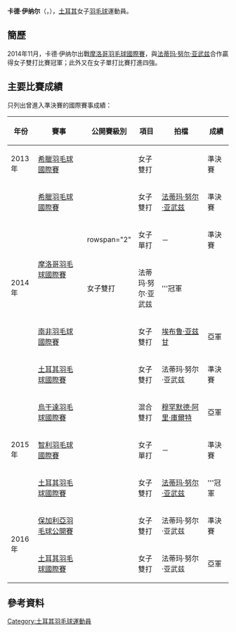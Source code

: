 {{noteTA|G1=Badminton}}
{{Infobox 羽球選手
| playername              = 卡德·伊纳尔<br/>{{lang|tr|Kader İnal}}
| image                   = 
| size                    = 
| caption                 = 
| birth_name              = 
| date_of_birth           = {{birth_date_and_age|1998|2|1}}
| place_of_birth          = 
| height                  = 
| weight                  = 
| event                   = 女子單打、女子雙打、混合雙打
| country                 = {{TUR}}
| years_active            = 
| handedness              = 
| coach                   = 
| highest_ranking         = 第109位（女雙-[[法蒂玛·努尔·亚武兹|亚武兹]]）
| date_of_highest_ranking = 2015年2月26日 <ref name="ranking">[http://bwfcontent.tournamentsoftware.com/ranking/player.aspx?id=10610&player=276138 BWF World Ranking - Ranking of Kader İNAL (77926)]{{en}}</ref>
| current_ranking         = 第230位（女單）<br/>第217位（女雙-[[法蒂玛·努尔·亚武兹|亚武兹]]）<br/>第457位（混雙-[[穆罕默德·阿里·庫爾特|庫爾特]]）
| date_of_current_ranking = 2016年2月2日 <ref>[http://bwfcontent.tournamentsoftware.com/ranking/category.aspx?id=10610&category=473 BWF World Ranking - BWF世界排名榜 (2/2/2016) - Women's singles]{{en}}</ref><ref>[http://bwfcontent.tournamentsoftware.com/ranking/category.aspx?id=10610&category=475 BWF World Ranking - BWF世界排名榜 (2/2/2016) - Women's doubles]{{en}}</ref><ref>[http://bwfcontent.tournamentsoftware.com/ranking/category.aspx?id=10610&category=476 BWF World Ranking - BWF世界排名榜 (2/2/2016) - Mixed doubles]{{Dead link}}{{en}}</ref>
| played                  = 77勝–29負（女單）<br/>76勝–21負（女雙）<br/>4勝–3負（混雙）
| titles                  = 
| bwf_profile             = 4CF1FA40-C259-4598-9878-3D7D92618B04
| bwf_id                  = 77926
| updated                 = 2015年2月4日
}}
{{MedalTableTop}}
{{MedalSport | 女子[[羽毛球|羽毛球]]}}
{{MedalCountry | {{TUR}}}}
{{MedalBottom}}
'''卡德·伊纳尔'''（{{lang-tr|'''Kader İnal'''}}，{{bd|1998年|2月1日||}}），[[土耳其|土耳其]]女子[[羽毛球|羽毛球]]運動員。

==簡歷==
2014年11月，卡德·伊纳尔出戰[[2014年摩洛哥羽毛球國際賽|摩洛哥羽毛球國際賽]]，與[[法蒂玛·努尔·亚武兹|法蒂玛·努尔·亚武兹]]合作贏得女子雙打比賽冠軍；此外又在女子單打比賽打進四強。

==主要比賽成績==
只列出曾進入準決賽的國際賽事成績：
{| class=wikitable style="text-align:center; font-size:small;" 
!width="50"|年份
!width="180"|賽事
!width="80"|公開賽級別
!width="60"|項目
!width="150"|拍檔
!width="50"|成績
|-
!rowspan="1"|2013年
|[[2013年希臘羽毛球國際賽|希臘羽毛球國際賽]]
|{{BWFIS}}
|女子雙打
|{{nowrap|[[法蒂玛·努尔·亚武兹|法蒂玛·努尔·亚武兹]]}}
|bgcolor="#b8860b"|準決賽
|-
!rowspan="5"|2014年
|[[2014年希臘羽毛球國際賽|希臘羽毛球國際賽]]
|{{BWFIS}}
|女子雙打
|[[法蒂玛·努尔·亚武兹|法蒂玛·努尔·亚武兹]]
|bgcolor="#b8860b"|準決賽
|-
|rowspan="2"|[[2014年摩洛哥羽毛球國際賽|摩洛哥羽毛球國際賽]]
|rowspan="2" {{BWFIS}}
|女子單打
|－
|bgcolor="#b8860b"|準決賽
|-
|女子雙打
|法蒂玛·努尔·亚武兹
|bgcolor="gold"|'''冠軍
|-
|[[2014年南非羽毛球國際賽|南非羽毛球國際賽]]
|{{BWFIS}}
|女子雙打
|[[埃布鲁·亚兹甘|埃布鲁·亚兹甘]]
|bgcolor="silver"|亞軍
|-
|[[2014年土耳其羽毛球國際賽|土耳其羽毛球國際賽]]
|{{BWFIS}}
|女子雙打
|法蒂玛·努尔·亚武兹
|bgcolor="#b8860b"|準決賽
|-
!rowspan="3"|2015年
|[[2015年烏干達羽毛球國際賽|烏干達羽毛球國際賽]]
|{{BWFIS}}
|混合雙打
|[[穆罕默德·阿里·庫爾特|穆罕默德·阿里·庫爾特]]
|bgcolor="silver"|亞軍
|-
|[[2015年智利羽毛球國際賽|智利羽毛球國際賽]]
|{{BWFIS}}
|女子單打
|－
|bgcolor="#b8860b"|準決賽
|-
|[[2015年土耳其羽毛球國際賽|土耳其羽毛球國際賽]]
|{{BWFIS}}
|女子雙打
|[[法蒂玛·努尔·亚武兹|法蒂玛·努尔·亚武兹]]
|bgcolor="gold"|'''冠軍
|-
!rowspan="2"|2016年
|[[2016年保加利亞羽毛球公開賽|保加利亞羽毛球公開賽]]
|{{BWFIS}}
|女子雙打
|法蒂玛·努尔·亚武兹
|bgcolor="#b8860b"|準決賽
|-
|[[2016年土耳其羽毛球國際賽|土耳其羽毛球國際賽]]
|{{BWFIS}}
|女子雙打
|法蒂玛·努尔·亚武兹
|bgcolor="silver"|亞軍
|}
{{BWF賽事級別索引}}

==參考資料==
{{Reflist}}

{{DEFAULTSORT:İnal, Kader}}
[[Category:土耳其羽毛球運動員|Category:土耳其羽毛球運動員]]